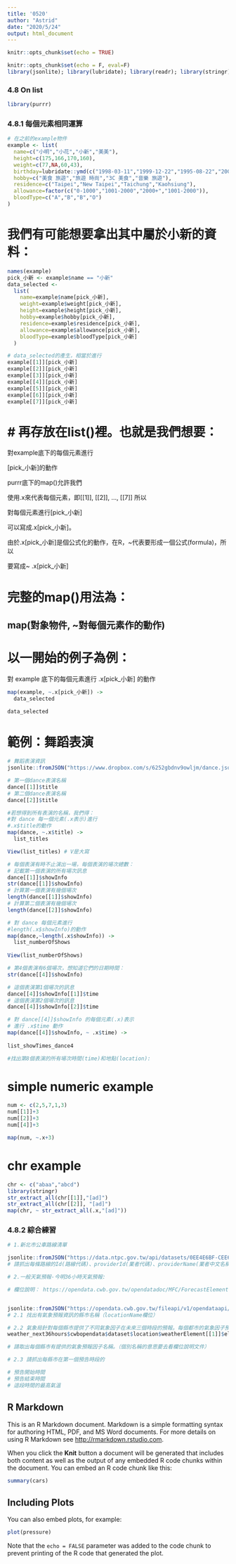 ```yaml
---
title: '0520'
author: "Astrid"
date: "2020/5/24"
output: html_document
---
```


```r
knitr::opts_chunk$set(echo = TRUE)
```

```r
knitr::opts_chunk$set(echo = F, eval=F)
library(jsonlite); library(lubridate); library(readr); library(stringr); library(purrr); library(magrittr)
```

### 4.8 On list
```r
library(purrr)
```

### 4.8.1 每個元素相同運算


```r
# 在之前的example物件
example <- list(
  name=c("小明","小花","小新","美美"),
  height=c(175,166,170,160),
  weight=c(77,NA,60,43),
  birthday=lubridate::ymd(c("1998-03-11","1999-12-22","1995-08-22","2001-10-10")),
  hobby=c("美食 旅遊","旅遊 時尚","3C 美食","音樂 旅遊"),
  residence=c("Taipei","New Taipei","Taichung","Kaohsiung"),
  allowance=factor(c("0-1000","1001-2000","2000+","1001-2000")),
  bloodType=c("A","B","B","O")
)
```

# 我們有可能想要拿出其中屬於小新的資料：
```r
names(example)
pick_小新 <- example$name == "小新"
data_selected <- 
  list(
    name=example$name[pick_小新],
    weight=example$weight[pick_小新],
    height=example$height[pick_小新],
    hobby=example$hobby[pick_小新],
    residence=example$residence[pick_小新],
    allowance=example$allowance[pick_小新],
    bloodType=example$bloodType[pick_小新]
  )

# data_selected的產生，相當於進行
example[[1]][pick_小新]
example[[2]][pick_小新]
example[[3]][pick_小新]
example[[4]][pick_小新]
example[[5]][pick_小新]
example[[6]][pick_小新]
example[[7]][pick_小新]

```

# # 再存放在list()裡。也就是我們想要：

對example底下的每個元素進行

[pick_小新]的動作

purrr底下的map()允許我們

使用.x來代表每個元素，即[[1]], [[2]], ..., [[7]]
所以

對每個元素進行[pick_小新]

可以寫成.x[pick_小新]。

由於.x[pick_小新]是個公式化的動作，在R，~代表要形成一個公式(formula)，所以

要寫成~ .x[pick_小新]


# 完整的map()用法為：
## map(對象物件, ~對每個元素作的動作)


# 以一開始的例子為例：

對 example 底下的每個元素進行
.x[pick_小新] 的動作
```r
map(example, ~.x[pick_小新]) -> 
  data_selected 
  
data_selected
```

# 範例：舞蹈表演
```r
# 舞蹈表演資訊
jsonlite::fromJSON("https://www.dropbox.com/s/6252gbdnv9owljm/dance.json?dl=1", simplifyDataFrame = F) -> dance
```

```r
# 第一個dance表演名稱
dance[[1]]$title
# 第二個dance表演名稱
dance[[2]]$title
```

```r
#若想得到所有表演的名稱，我們得：
#對 dance 每一個元素(.x表示)進行
#.x$title的動作
map(dance, ~.x$title) ->
  list_titles

View(list_titles) # V是大寫
```

```r
# 每個表演有時不止演出一場，每個表演的場次總數：
# 記載第一個表演的所有場次訊息
dance[[1]]$showInfo
str(dance[[1]]$showInfo)
# 計算第一個表演有幾個場次
length(dance[[1]]$showInfo)
# 計算第二個表演有幾個場次
length(dance[[2]]$showInfo)
```

```r
# 對 dance 每個元素進行
#length(.x$showInfo)的動作
map(dance,~length(.x$showInfo)) ->
  list_numberOfShows 
  
View(list_numberOfShows)
```

```r
# 第4個表演有6個場次，想知道它們的日期時間：
str(dance[[4]]$showInfo)

# 這個表演第1個場次的訊息
dance[[4]]$showInfo[[1]]$time
# 這個表演第2個場次的訊息
dance[[4]]$showInfo[[2]]$time
``` 

```r
# 對 dance[[4]]$showInfo 的每個元素(.x)表示
# 進行 .x$time 動作
map(dance[[4]]$showInfo, ~ .x$time) ->
  
list_showTimes_dance4
```

```r
#找出第8個表演的所有場次時間(time)和地點(location):

```

# simple numeric example
```r
num <- c(2,5,7,1,3)
num[[1]]+3
num[[2]]+3
num[[4]]+3

map(num, ~.x+3)
```
# chr example
```r
chr <- c("abaa","abcd")
library(stringr)
str_extract_all(chr[[1]],"[ad]")
str_extract_all(chr[[2]], "[ad]")
map(chr, ~ str_extract_all(.x,"[ad]"))
```

### 4.8.2 綜合練習

```r
# 1.新北市公車路線清單

jsonlite::fromJSON("https://data.ntpc.gov.tw/api/datasets/0EE4E6BF-CEE6-4EC8-8FE1-71F544015127/json/preview", simplifyDataFrame = F) -> busRoutes
# 請抓出每條路線的Id(路線代碼)、providerId(業者代碼)、providerName(業者中文名稱)、nameZh(中文名稱)。
```

```r
# 2.一般天氣預報-今明36小時天氣預報:

# 欄位說明： https://opendata.cwb.gov.tw/opendatadoc/MFC/ForecastElement.pdf


jsonlite::fromJSON("https://opendata.cwb.gov.tw/fileapi/v1/opendataapi/F-C0032-001?Authorization=rdec-key-123-45678-011121314&format=JSON") -> weather_next36hours
# 2.1 找出有氣象預報資訊的縣市名稱（locationName欄位）

# 2.2 氣象局針對每個縣市提供了不同氣象因子在未來三個時段的預報。每個都市的氣象因子預報有那些，以第一個都市為例，它存在
weather_next36hours$cwbopendata$dataset$location$weatherElement[[1]]$elementName 

# 請取出每個縣市有提供的氣象預報因子名稱。（個別名稱的意思要去看欄位說明文件）

# 2.3 請抓出每縣市在第一個預告時段的

# 預告開始時間
# 預告結束時間
# 這段時間的最高氣溫
```













































## R Markdown

This is an R Markdown document. Markdown is a simple formatting syntax for authoring HTML, PDF, and MS Word documents. For more details on using R Markdown see <http://rmarkdown.rstudio.com>.

When you click the **Knit** button a document will be generated that includes both content as well as the output of any embedded R code chunks within the document. You can embed an R code chunk like this:

```r
summary(cars)
```

## Including Plots

You can also embed plots, for example:

```r
plot(pressure)
```

Note that the `echo = FALSE` parameter was added to the code chunk to prevent printing of the R code that generated the plot.
